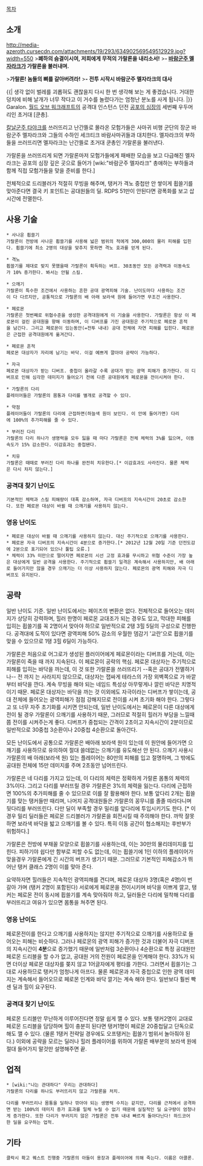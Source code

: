 [[목차]]
== 소개 ==
http://media-azeroth.cursecdn.com/attachments/19/293/634902569549512929.jpg?width=550
>'''폐하의 숨결이시여, 저희에게 무적의 가랄론을 내리소서!'''
>''' - [[바람군주 멜자라크]]가 가랄론을 불러내며.'''

>'''가랄론! 놈들의 뼈를 갈아버려라!'''
>''' - 전투 시작시 바람군주 멜자라크의 대사'''

{{| 생각 없이 벌레를 괴롭혀도 괜찮을지 다시 한 번 생각해 보는 게 좋겠습니다. 거대한 덩치에 비해 날개가 너무 작다고 이 거수를 놀렸다가는 엄청난 분노를 사게 됩니다. |}}
Garalon. [[월드 오브 워크래프트]]의 공격대 인스턴스 던전 [[공포의 심장]]의 세번째 우두머리인 초거대 [쿤총].

[[칼날군주 타야크]]를 쓰러뜨리고 난간뜰로 몰라온 모험가들은 사마귀 비행 군단의 장군 바람군주 멜자라크와 그들의 수하인 세크티크 바람사마귀들과 대치한다. 멜자라크의 부하들을 쓰러뜨리면 멜자라크는 난간뜰로 초거대 쿤총인 가랄론을 불러낸다.

가랄론을 쓰러뜨리게 되면 가랄론마저 모험가들에게 패배한 모습을 보고 다급해진 멜자라크는 공포의 심장 깊은 곳으로 들어가 [wiki:"바람군주 멜자라크" 총애하는 부하들과 함께 직접 모험가들을 맞을 준비를 한다.]

전체적으로 드리블러가 적절히 무빙을 해주며, 탱커가 격노 중첩만 안 쌓이게 휩쓸기를 맞아준다면 결국 키 포인트는 공대원들의 딜. RDPS 51만이 안된다면 광폭화를 보고 삽시간에 전멸한다.

== 사용 기술 ==

 * 사나운 휩쓸기
 가랄론이 전방에 사나운 휩쓸기를 사용해 넓은 범위의 적에게 300,000의 물리 피해를 입힌다. 휩쓸기에 최소 2명의 대상을 맞추지 못하면 격노 효과를 얻게 된다.

 * 격노
 휩쓸기를 제대로 맞지 못했을때 가랄론이 획득하는 버프. 30초동안 모든 공격력과 이동속도가 10% 증가한다. 봐서는 안될 스킬.


 * 으깨기
 가랄론이 특수한 조건에서 사용하는 흔한 공대 광역피해 기술. 난이도마다 사용하는 조건이 다 다르지만, 공통적으로 가랄론의 배 아래 보라색 원에 들어가면 무조건 사용한다.

 * 페로몬
 가랄론은 첫번째로 위협수준을 생성한 공격대원에게 이 기술을 사용한다. 가랄론은 항상 이 페로몬이 걸린 공대원을 향해 이동하며, 이 디버프를 가진 공대원은 주기적으로 페로몬 흔적을 남긴다. 그리고 페로몬이 있는동안(=전투 내내) 공대 전체에 자연 피해를 입힌다. 페로몬은 근접한 공격대원에게 옮겨간다.

 * 페로몬 흔적
 페로몬 대상자가 자리에 남기는 바닥. 이걸 예쁘게 깔아야 공략이 가능하다.

 * 자극
 페로몬 대상자가 받는 디버프. 중첩이 올라갈 수록 공대가 받는 광역 피해가 증가한다. 이 디버프로 인해 심각한 데미지가 들어오기 전에 다른 공대원에게 페로몬을 전이시켜야 한다.

 * 가랄론의 다리
 플레이어들은 가랄론의 몸통과 다리를 별개로 공격할 수 있다.

 * 약점
 플레이어들이 가랄론의 다리에 근접하면(하늘색 원이 보인다. 이 안에 들어가면) 다리에 100%의 추가피해를 줄 수 있다.

 * 부러진 다리
 가랄론의 다리 하나가 생명력을 모두 잃을 때 마다 가랄론은 전체 체력의 3%를 잃으며, 이동속도가 15% 감소한다. 이감효과는 중첩됀다.

 * 치유
 가랄론은 때때로 부러진 다리 하나를 완전히 치유한다.[* 이감효과도 사라진다. 물론 체력은 다시 차지 않는다.]

=== 공격대 찾기 난이도 ===
 기본적인 체력과 스킬 피해량이 대폭 감소하며, 자극 디버프의 지속시간이 20초로 감소한다. 또한 페로몬 대상이 바뀔 때 으깨기를 사용하지 않는다.

=== 영웅 난이도 ===
 * 페로몬 대상이 바뀔 때 으깨기를 사용하지 않는다. 대신 주기적으로 으깨기를 사용한다.
 * 페로몬 자극 디버프의 지속시간이 4분으로 증가한다.[* 2012년 12월 20일 기준 던전도감에 2분으로 표기되어 있으나 툴팁 오류.]
 * 체력이 33% 미만으로 떨어지면 페로몬의 시선 고정 효과를 무시하고 위협 수준이 가장 높은 대상에게 일반 공격을 사용한다. 주기적으로 휩쓸기 일격은 계속해서 사용하지만, 배 아래로 들어가지만 않을 경우 으깨기는 더 이상 사용하지 않는다. 페로몬의 광역 피해와 자극 디버프도 유지된다.

== 공략 ==
일반 난이도 기준.
일반 난이도에서는 페이즈의 변환은 없다. 전체적으로 들어오는 데미지가 상당히 강력하며, 힐러 한명이 페로몬 교대조가 되는 경우도 있고, 막대한 피해를 입히는 휩쓸기를 꼭 2명이서 맞아야 하므로 일반적으로 2탱 3힐 5딜의 구성으로 진행한다. 공격대에 도적이 있다면 광역피해 50% 감소의 우월한 뎀감기 '교란'으로 휩쓸기를 맞을 수 있으므로 1탱 3힐 6딜이 가능하다.

가랄론은 처음으로 어그로가 생성된 플러이어에게 페로몬이라는 디버프를 거는데, 이는 가랄론이 죽을 때 까지 지속된다. 이 페로몬이 공략의 핵심. 페로몬 대상자는 주기적으로 피해를 입히는 바닥을 까는데, 이 것 또한 가랄론을 쓰러뜨리기 --혹은 공대가 전멸하거나-- 전 까지 는 사라지지 않으므로, 대상자는 잽싸게 테라스의 가장 외벽쪽으로 가 바깥부터 바닥을 깐다. 계속 무빙을 해야 되는 네임드 특성상 아무렇게나 깔린 바닥은 치명적이기 때문. 페로몬 대상자는 바닥을 까는 것 이외에도 자극이라는 디버프가 쌓이는데, 공대 전체에 들어오는 광역피해가 점점 강해지므로 전이를 시켜 초기화 해야 한다. 그렇다고 또 너무 자주 초기화를 시키면 안되는데, 일반 난이도에서는 페로몬이 다른 대상에게 전이 될 경우 가랄론이 으깨기를 사용하기 때문, 그러므로 적절히 힐러가 부담을 느낄때 쯤 전이를 시켜주는게 좋다. 디버프가 중첩되는 간격이 2초이고 지속시간이 2분이므로 일반적으로 30중첩 3순환이나 20중첩 4순환으로 돌아간다. 

모든 난이도에서 공통으로 가랄론은 배아래 보라색 원이 있는데 이 원안에 들어가면 으깨기를 사용하므로 유의하여 절대 쓸데없는 으깨기를 유도해선 안 된다. 으깨기 사용시 가랄론의 배 아래(보라색 원) 있는 플레이어는 80만의 피해를 입고 절명하며, 그 밖에도 공대원 전체에 15만 데미지를 주며 2초동안 넘어뜨린다.

가랄론은 네 다리를 가지고 있는데, 이 다리의 체력은 정확하게 가랄론 몸통의 체력의 3%이다. 그리고 다리를 부러뜨릴 경우 가랄론은 3%의 체력을 잃는다. 다리에 근접하면 100%의 추가피해를 줄 수 있으므로 이를 잘 활용해야 한다. 보통 앞다리 2개는 휩쓸기를 맞는 탱커들만 때리며, 나머지 공격대원들은 가랄론의 꽁무니를 졸졸 따라다니며 뒷다리를 부러뜨린다. 다만 딜이 부족할 경우 밀리를 앞다리에 투입시키기도 한다. [* 이 경우 밀리 딜러들은 페로몬 드리블러가 가랄론을 회전시킬 때 주의해야 한다. 까딱 잘못하면 보라색 바닥을 밟고 으깨기를 볼 수 있다. 특히 이동 공간이 협소해지는 후반부가 위험하다.]

가랄론은 전방에 부채꼴 모양으로 휩쓸기를 사용하는데, 이는 30만의 물리데미지를 입힌다. 피하기야 쉽다만 함부로 피할 수도 없는데, 이는 휩쓸기에 1인 이하의 플레이어가 맞을경우 가랄론에게 긴 시간의 버프가 생기기 때문. 그러므로 기본적인 피해감소가 뛰어난 탱커 클래스 2명이 이를 맞아 준다.

요약하자면 힐러들은 지속적인 광역피해를 견디며, 페로몬 대상자 3명(혹은 4명)이 번갈아 가며 (탱커 2명이 포함된다) 서로에게 페로몬을 전이시키며 바닥을 이쁘게 깔고, 탱커는 페로몬 전이 동시에 휩쓸기를 계속 맞아줘야 하고, 딜러들은 다리에 밀착해 다리를 부러뜨리고 여유가 있으면 몸통을 쳐주면 된다.

=== 영웅 난이도 ===

페로몬전이를 한다고 으깨기를 사용하지는 않지만 주기적으로 으깨기를 사용하므로 들어오는 피해는 비슷하다. 그러나 페로몬의 광역 피해가 증가한 것과 더불어 자극 디버프의 지속시간이 '''4분'''으로 증가했기 때문에 일반처럼 3순환이나 4순환으로 특정 공대원만 페로몬 드리블을 할 수가 없고, 공대원 거의 전원이 페로몬을 인계해야 한다.
33%가 되면 더이상 페로몬 대상자를 쫒지 않고 1어글자에게 평타를 가한다. 그러면서 휩쓸기는 그대로 사용하므로 탱커가 엄청나게 아프다. 물론 페로몬과 자극 중첩으로 인한 광역 데미지는 계속해서 들어오므로 페로몬 인계와 바닥 깔기는 계속 해야 한다. 일반보다 훨씬 빡센 딜과 힐이 요구된다.

=== 공격대 찾기 난이도 ===

페로몬 드리블만 무난하게 이루어진다면 정말 쉽게 깰 수 있다. 보통 탱커2명이 교대로 페로몬 드리블을 담당하며 힐이 충분히 된다면 탱커1명이 페로몬 20중첩달고 단독으로해도 깰 수 있다. (물론 1탱커 전략일 경우에도 오프탱커는 휩쓸기 범위서 놀아줘야 된다.) 이외에 공략을 모르는 딜러나 힐러 플레이어를 위하여 가랄론 배부분의 보라색 원에 절대 들어가지 말것만 설명해주면 끝.

== 업적 ==

 * [wiki:"나는 관대하다" 우리는 관대하다]
 가랄론의 다리를 하나도 부러뜨리지 않고 가랄론을 처치.

 다리를 부러뜨리나 몸통을 딜하나 깎아야 되는 생명력 수치는 같지만, 다리를 근처에서 공격하면 받는 100%의 데미지 증가 효과를 일체 누릴 수 없기 때문에 실질적인 딜 요구량이 엄청나게 증가한다. 또한 다리가 부러지지 않은 가랄론은 전투 내내 빠르게 돌아다닌다! 하드코어한 딜을 요구하는 업적.


== 기타 ==
 
 클락시 확고 퀘스트 진행중 가랄론의 아들이 용장과 플레이어에 의해 죽는다. 이름은 아콜론.
